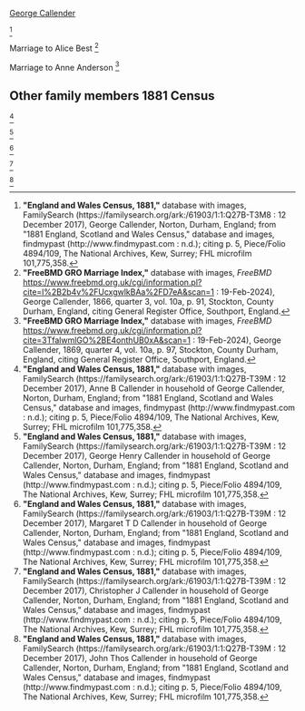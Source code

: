 [[Callender-692|George Callender]]

<ref>
'''"England and Wales Census, 1881,"''' database with images, FamilySearch (https://familysearch.org/ark:/61903/1:1:Q27B-T3M8 : 12 December 2017),
George Callender, Norton, Durham, England; from "1881 England, Scotland and Wales Census," database and images, findmypast (http://www.findmypast.com : n.d.);
citing p. 5, Piece/Folio 4894/109, The National Archives, Kew, Surrey; FHL microfilm 101,775,358.
</ref>

Marriage to Alice Best
<ref>
'''"FreeBMD GRO Marriage Index,"''' database with images, ''FreeBMD'' https://www.freebmd.org.uk/cgi/information.pl?cite=l%2B2b4v%2FUcxgwlkBAa%2FD7eA&scan=1  : 19-Feb-2024),
George Callender, 1866, quarter 3, vol. 10a, p. 91, Stockton, County Durham, England,
citing General Register Office, Southport, England.
</ref>

Marriage to Anne Anderson
<ref>
'''"FreeBMD GRO Marriage Index,"''' database with images, ''FreeBMD'' https://www.freebmd.org.uk/cgi/information.pl?cite=3TfalwmlGO%2BE4onthUB0xA&scan=1  : 19-Feb-2024),
George Callender, 1869, quarter 4, vol. 10a, p. 97, Stockton, County Durham, England,
citing General Register Office, Southport, England.
</ref>



==Other family members 1881 Census==
 


<ref>
'''"England and Wales Census, 1881,"''' database with images, FamilySearch (https://familysearch.org/ark:/61903/1:1:Q27B-T39M : 12 December 2017),
Anne B Callender in household of George Callender, Norton, Durham, England; from "1881 England, Scotland and Wales Census," database and images, findmypast (http://www.findmypast.com : n.d.);
citing p. 5, Piece/Folio 4894/109, The National Archives, Kew, Surrey; FHL microfilm 101,775,358.
</ref>

<ref>
'''"England and Wales Census, 1881,"''' database with images, FamilySearch (https://familysearch.org/ark:/61903/1:1:Q27B-T39M : 12 December 2017),
George Henry Callender in household of George Callender, Norton, Durham, England; from "1881 England, Scotland and Wales Census," database and images, findmypast (http://www.findmypast.com : n.d.);
citing p. 5, Piece/Folio 4894/109, The National Archives, Kew, Surrey; FHL microfilm 101,775,358.
</ref>

<ref>
'''"England and Wales Census, 1881,"''' database with images, FamilySearch (https://familysearch.org/ark:/61903/1:1:Q27B-T39M : 12 December 2017),
Margaret T D Callender in household of George Callender, Norton, Durham, England; from "1881 England, Scotland and Wales Census," database and images, findmypast (http://www.findmypast.com : n.d.);
citing p. 5, Piece/Folio 4894/109, The National Archives, Kew, Surrey; FHL microfilm 101,775,358.
</ref>

<ref>
'''"England and Wales Census, 1881,"''' database with images, FamilySearch (https://familysearch.org/ark:/61903/1:1:Q27B-T39M : 12 December 2017),
Christopher J Callender in household of George Callender, Norton, Durham, England; from "1881 England, Scotland and Wales Census," database and images, findmypast (http://www.findmypast.com : n.d.);
citing p. 5, Piece/Folio 4894/109, The National Archives, Kew, Surrey; FHL microfilm 101,775,358.
</ref>

<ref>
'''"England and Wales Census, 1881,"''' database with images, FamilySearch (https://familysearch.org/ark:/61903/1:1:Q27B-T39M : 12 December 2017),
John Thos Callender in household of George Callender, Norton, Durham, England; from "1881 England, Scotland and Wales Census," database and images, findmypast (http://www.findmypast.com : n.d.);
citing p. 5, Piece/Folio 4894/109, The National Archives, Kew, Surrey; FHL microfilm 101,775,358.
</ref>
